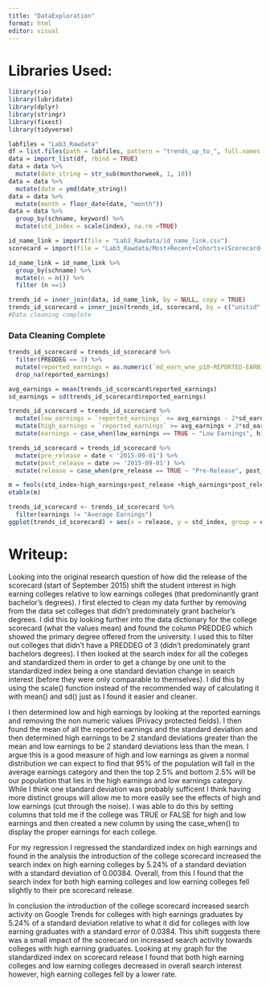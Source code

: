 ```yaml
---
title: "DataExploration"
format: html
editor: visual
---
```


# Libraries Used:

```r
library(rio)
library(lubridate)
library(dplyr)
library(stringr)
library(fixest)
library(tidyverse)
```

```r
labfiles = "Lab3_Rawdata"
df = list.files(path = labfiles, pattern = "trends_up_to_", full.names = TRUE)
data = import_list(df, rbind = TRUE)
data = data %>%
  mutate(date_string = str_sub(monthorweek, 1, 10))
data = data %>%
  mutate(date = ymd(date_string))
data = data %>%
  mutate(month = floor_date(date, "month"))
data = data %>% 
  group_by(schname, keyword) %>%
  mutate(std_index = scale(index), na.rm =TRUE)

```

```r
id_name_link = import(file = "Lab3_Rawdata/id_name_link.csv")
scorecard = import(file = "Lab3_Rawdata/Most+Recent+Cohorts+(Scorecard+Elements).csv")

id_name_link = id_name_link %>%
  group_by(schname) %>%
  mutate(n = n()) %>%
  filter (n ==1)

trends_id = inner_join(data, id_name_link, by = NULL, copy = TRUE)
trends_id_scorecard = inner_join(trends_id, scorecard, by = c("unitid" = "UNITID"))
#Data cleaning complete
```

### **Data Cleaning Complete**

```r
trends_id_scorecard = trends_id_scorecard %>%
  filter(PREDDEG == 3) %>%
  mutate(reported_earnings = as.numeric(`md_earn_wne_p10-REPORTED-EARNINGS`)) %>%
  drop_na(reported_earnings)
```

```r
avg_earnings = mean(trends_id_scorecard$reported_earnings)
sd_earnings = sd(trends_id_scorecard$reported_earnings)

trends_id_scorecard = trends_id_scorecard %>%
  mutate(low_earnings = `reported_earnings` <= avg_earnings - 2*sd_earnings) %>%
  mutate(high_earnings = `reported_earnings` >= avg_earnings + 2*sd_earnings) %>%
  mutate(earnings = case_when(low_earnings == TRUE ~ "Low Earnings", high_earnings == TRUE ~ "High Earnings", TRUE ~ "Average Earnings"))
```

```r
trends_id_scorecard = trends_id_scorecard %>%
  mutate(pre_release = date < '2015-09-01') %>%
  mutate(post_release = date >= '2015-09-01') %>%
  mutate(release = case_when(pre_release == TRUE ~ "Pre-Release", post_release == TRUE ~ "Post-Release"))
```

```r
m = feols(std_index~high_earnings+post_release +high_earnings*post_release, data=trends_id_scorecard, vcov = 'hetero')
etable(m)

trends_id_scorecard <- trends_id_scorecard %>%
  filter(earnings != "Average Earnings")
ggplot(trends_id_scorecard) + aes(x = release, y = std_index, group = earnings, color = earnings) + geom_point(size = 2) + geom_line(linewidth = 2) + scale_x_discrete(limit = c("Pre-Release", "Post-Release")) + scale_y_continuous(limits = c(-1.2, 2)) + labs(title = "Effect on Scorecard release on Standard Search Index for High & Low Earnings Colleges", x = ("Scorecard Release"), y =("Standard Search Index"))

```

# **Writeup:**

Looking into the original research question of how did the release of the scorecard (start of September 2015) shift the student interest in high earning colleges relative to low earnings colleges (that predominantly grant bachelor's degrees). I first elected to clean my data further by removing from the data set colleges that didn't predominately grant bachelor's degrees. I did this by looking further into the data dictionary for the college scorecard (what the values mean) and found the column PREDDEG which showed the primary degree offered from the university. I used this to filter out colleges that didn't have a PREDDEG of 3 (didn't predominately grant bachelors degrees). I then looked at the search index for all the colleges and standardized them in order to get a change by one unit to the standardized index being a one standard deviation change in search interest (before they were only comparable to themselves). I did this by using the scale() function instead of the recommended way of calculating it with mean() and sd() just as I found it easier and cleaner.

I then determined low and high earnings by looking at the reported earnings and removing the non numeric values (Privacy protected fields). I then found the mean of all the reported earnings and the standard deviation and then determined high earnings to be 2 standard deviations greater than the mean and low earnings to be 2 standard deviations less than the mean. I argue this is a good measure of high and low earnings as given a normal distribution we can expect to find that 95% of the population will fall in the average earnings category and then the top 2.5% and bottom 2.5% will be our population that lies in the high earnings and low earnings category. While I think one standard deviation was probably sufficent I think having more distinct groups will allow me to more easily see the effects of high and low earnings (cut through the noise). I was able to do this by setting columns that told me if the college was TRUE or FALSE for high and low earnings and then created a new column by using the case_when() to display the proper earnings for each college.

For my regression I regressed the standardized index on high earnings and found in the analysis the introduction of the college scorecard increased the search index on high earning colleges by 5.24% of a standard deviation with a standard deviation of 0.00384. Overall, from this I found that the search index for both high earning colleges and low earning colleges fell slightly to their pre scorecard release.

In conclusion the introduction of the college scorecard increased search activity on Google Trends for colleges with high earnings graduates by 5.24% of a standard deviation relative to what it did for colleges with low earning graduates with a standard error of 0.0384. This shift suggests there was a small impact of the scorecard on increased search activity towards colleges with high earning graduates. Looking at my graph for the standardized index on scorecard release I found that both high earning colleges and low earning colleges decreased in overall search interest however, high earning colleges fell by a lower rate.
